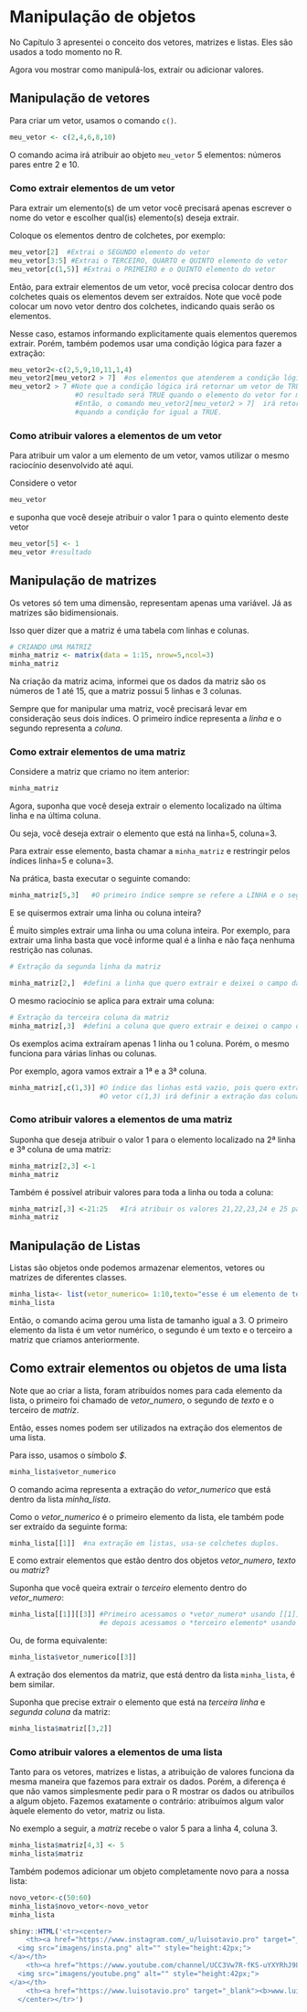 # Manipulação de objetos

No Capítulo 3 apresentei o conceito dos vetores, matrizes e listas. Eles são usados a todo momento no R.

Agora vou mostrar como manipulá-los, extrair ou adicionar valores.

## Manipulação de vetores

Para criar um vetor, usamos o comando ```c()```.

```r
meu_vetor <- c(2,4,6,8,10) 
```

O comando acima irá atribuir ao objeto ```meu_vetor``` 5 elementos: números pares entre 2 e 10.

### Como extrair elementos de um vetor

Para extrair um elemento(s) de um vetor você precisará apenas escrever o nome do vetor e escolher qual(is) elemento(s) deseja extrair.

Coloque os elementos dentro de colchetes, por exemplo:

```r
meu_vetor[2]  #Extrai o SEGUNDO elemento do vetor
meu_vetor[3:5] #Extrai o TERCEIRO, QUARTO e QUINTO elemento do vetor
meu_vetor[c(1,5)] #Extrai o PRIMEIRO e o QUINTO elemento do vetor
```

Então, para extrair elementos de um vetor, você precisa colocar dentro dos colchetes quais os elementos devem ser extraídos. Note que você pode colocar um novo vetor dentro dos colchetes, indicando quais serão os elementos.

Nesse caso, estamos informando explicitamente quais elementos queremos extrair. Porém, também podemos usar uma condição lógica para fazer a extração:

```r
meu_vetor2<-c(2,5,9,10,11,1,4)
meu_vetor2[meu_vetor2 > 7]  #os elementos que atenderem a condição lógica serão extraídos.
meu_vetor2 > 7 #Note que a condição lógica irá retornar um vetor de TRUE ou FALSE.
                #O resultado será TRUE quando o elemento do vetor for maior que 7 e FALSE no caso contrário.
                #Então, o comando meu_vetor2[meu_vetor2 > 7]  irá retornar os elementos correspondentes
                #quando a condição for igual a TRUE.
```

### Como atribuir valores a elementos de um vetor

Para atribuir um valor a um elemento de um vetor, vamos utilizar o mesmo raciocínio desenvolvido até aqui.

Considere o vetor 

```r
meu_vetor
```

e suponha que você deseje atribuir o valor 1 para o quinto elemento deste vetor

```r
meu_vetor[5] <- 1
meu_vetor #resultado
```


## Manipulação de matrizes

Os vetores só tem uma dimensão, representam apenas uma variável. Já as matrizes são bidimensionais. 

Isso quer dizer que a matriz é uma tabela com linhas e colunas. 

```r
# CRIANDO UMA MATRIZ
minha_matriz <- matrix(data = 1:15, nrow=5,ncol=3)
minha_matriz
```

Na criação da matriz acima, informei que os dados da matriz são os números de 1 até 15, que a matriz possui 5 linhas e 3 colunas.

Sempre que for manipular uma matriz, você precisará levar em consideração seus dois índices. O primeiro índice representa a *linha* e o segundo representa a *coluna*.

### Como extrair elementos de uma matriz 

Considere a matriz que criamo no item anterior:

```r
minha_matriz
```

Agora, suponha que você deseja extrair o elemento localizado na última linha e na última coluna. 

Ou seja, você deseja extrair o elemento que está na linha=5, coluna=3.

Para extrair esse elemento, basta chamar a ```minha_matriz``` e restringir pelos índices linha=5 e coluna=3.

Na prática, basta executar o seguinte comando:

```r
minha_matriz[5,3]   #O primeiro índice sempre se refere a LINHA e o segundo sempre se refere a COLUNA.
```

E se quisermos extrair uma linha ou coluna inteira?

É muito simples extrair uma linha ou uma coluna inteira. Por exemplo, para extrair uma linha basta que você informe qual é a linha e não faça nenhuma restrição nas colunas.

```r
# Extração da segunda linha da matriz

minha_matriz[2,]  #defini a linha que quero extrair e deixei o campo das colunas em branco.
```

O mesmo raciocínio se aplica para extrair uma coluna:
```r
# Extração da terceira coluna da matriz
minha_matriz[,3]  #defini a coluna que quero extrair e deixei o campo das linhas em branco.
```

Os exemplos acima extraíram apenas 1 linha ou 1 coluna. Porém, o mesmo funciona para várias linhas ou colunas.

Por exemplo, agora vamos extrair a 1ª e a 3ª coluna.
```r
minha_matriz[,c(1,3)] #O índice das linhas está vazio, pois quero extrair todas as linhas.
                      #O vetor c(1,3) irá definir a extração das colunas 1 e 3. 
```

### Como atribuir valores a elementos de uma matriz

Suponha que deseja atribuir o valor 1 para o elemento localizado na 2ª linha e 3ª coluna de uma matriz:

```r
minha_matriz[2,3] <-1
minha_matriz
```

Também é possível atribuir valores para toda a linha ou toda a coluna:

```r
minha_matriz[,3] <-21:25   #Irá atribuir os valores 21,22,23,24 e 25 para a terceira coluna da matriz
minha_matriz
```

## Manipulação de Listas

Listas são objetos onde podemos armazenar elementos, vetores ou matrizes de diferentes classes.

```r
minha_lista<- list(vetor_numerico= 1:10,texto="esse é um elemento de texto",matriz=minha_matriz)
minha_lista
```

Então, o comando acima gerou uma lista de tamanho igual a 3. O primeiro elemento da lista é um vetor numérico, o segundo é um texto e o terceiro a matriz que criamos anteriormente.

## Como extrair elementos ou objetos de uma lista

Note que ao criar a lista, foram atribuídos nomes para cada elemento da lista, o primeiro foi chamado de *vetor_numero*, o segundo de *texto* e o terceiro de *matriz*.

Então, esses nomes podem ser utilizados na extração dos elementos de uma lista.

Para isso, usamos o símbolo *$*. 

```r
minha_lista$vetor_numerico
```

O comando acima representa a extração do *vetor_numerico* que está dentro da lista *minha_lista*.

Como o *vetor_numerico* é o primeiro elemento da lista, ele também pode ser extraído da seguinte forma:

```r
minha_lista[[1]]  #na extração em listas, usa-se colchetes duplos.
```

E como extrair elementos que estão dentro dos objetos *vetor_numero*, *texto* ou *matriz*?

Suponha que você queira extrair o *terceiro* elemento dentro do *vetor_numero*:

```r
minha_lista[[1]][[3]] #Primeiro acessamos o *vetor_numero* usando [[1]]
                      #e depois acessamos o *terceiro elemento* usando [[3]]
```

Ou, de forma equivalente:
```r
minha_lista$vetor_numerico[[3]]
```

A extração dos elementos da matriz, que está dentro da lista ```minha_lista```, é bem similar.

Suponha que precise extrair o elemento que está na *terceira linha* e *segunda coluna* da matriz:

```r
minha_lista$matriz[[3,2]]
```

### Como atribuir valores a elementos de uma lista

Tanto para os vetores, matrizes e listas, a atribuição de valores funciona da mesma maneira que fazemos para extrair os dados. Porém, a diferença é que não vamos simplesmente pedir para o R mostrar os dados ou atribuílos a algum objeto. Fazemos exatamente o contrário: atribuímos algum valor àquele elemento do vetor, matriz ou lista.

No exemplo a seguir, a *matriz* recebe o valor 5 para a linha 4, coluna 3.
```r
minha_lista$matriz[4,3] <- 5
minha_lista$matriz
```

Também podemos adicionar um objeto completamente novo para a nossa lista:

```r
novo_vetor<-c(50:60)
minha_lista$novo_vetor<-novo_vetor
minha_lista
```

```r
shiny::HTML('<tr><center>
    <th><a href="https://www.instagram.com/_u/luisotavio.pro" target="_blank">
  <img src="imagens/insta.png" alt="" style="height:42px;">
</a></th>
    <th><a href="https://www.youtube.com/channel/UCC3Vw7R-fKS-uYXYRhJ983A" target="_blank">
  <img src="imagens/youtube.png" alt="" style="height:42px;">
</a></th>
    <th><a href="https://www.luisotavio.pro" target="_blank"><b>www.luisotavio.pro</b></a></th>
  </center></tr>')
```
